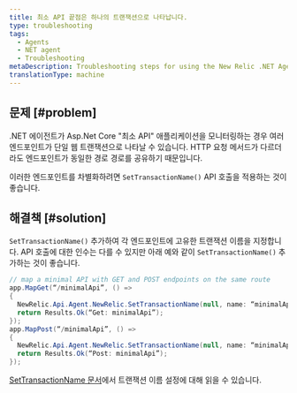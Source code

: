 ```yaml
---
title: 최소 API 끝점은 하나의 트랜잭션으로 나타납니다.
type: troubleshooting
tags:
  - Agents
  - NET agent
  - Troubleshooting
metaDescription: Troubleshooting steps for using the New Relic .NET Agent in a Minimal APIs app with duplicate route paths but different HTTP request methods.
translationType: machine
---
```


## 문제 [#problem]

.NET 에이전트가 Asp.Net Core "최소 API" 애플리케이션을 모니터링하는 경우 여러 엔드포인트가 단일 웹 트랜잭션으로 나타날 수 있습니다. HTTP 요청 메서드가 다르더라도 엔드포인트가 동일한 경로 경로를 공유하기 때문입니다.

이러한 엔드포인트를 차별화하려면 `SetTransactionName()` API 호출을 적용하는 것이 좋습니다.

## 해결책 [#solution]

`SetTransactionName()` 추가하여 각 엔드포인트에 고유한 트랜잭션 이름을 지정합니다. API 호출에 대한 인수는 다를 수 있지만 아래 예와 같이 `SetTransactionName()` 추가하는 것이 좋습니다.

```cs
// map a minimal API with GET and POST endpoints on the same route
app.MapGet(“/minimalApi”, () =>
{
  NewRelic.Api.Agent.NewRelic.SetTransactionName(null, name: “minimalApi/Get”);
  return Results.Ok(“Get: minimalApi”);
});
app.MapPost(“/minimalApi”, () =>
{
  NewRelic.Api.Agent.NewRelic.SetTransactionName(null, name: “minimalApi/Post”);
  return Results.Ok(“Post: minimalApi”);
});
```

[SetTransactionName 문서](/docs/agents/net-agent/net-agent-api/settransactionname-net-agent-api)에서 트랜잭션 이름 설정에 대해 읽을 수 있습니다.